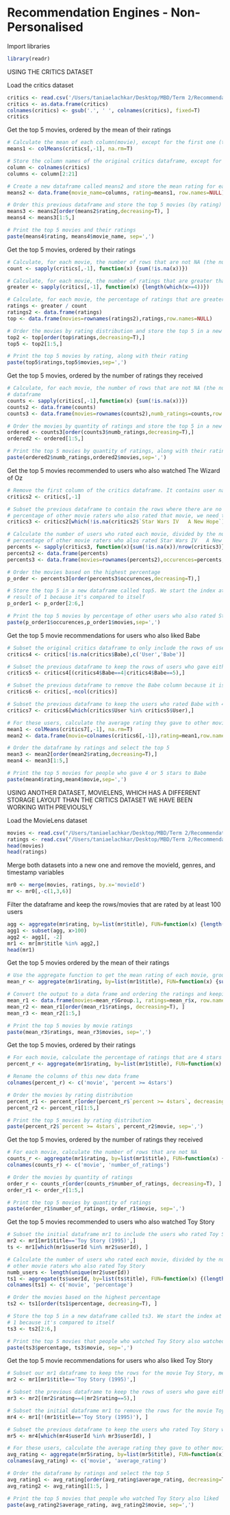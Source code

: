 # Recommendation Engines - Non-Personalised

Import libraries
```r
library(readr)
```


USING THE CRITICS DATASET

Load the critics dataset
```r
critics <- read.csv('/Users/taniaelachkar/Desktop/MBD/Term 2/Recommendation Engines/Lab1/Lab1_Tania_ElAchkar/critics.csv', sep=',', dec=',')
critics <- as.data.frame(critics)
colnames(critics) <- gsub('.', ' ', colnames(critics), fixed=T)
critics
```

Get the top 5 movies, ordered by the mean of their ratings
```r
# Calculate the mean of each column(movie), except for the first one (the User column)
means1 <- colMeans(critics[,-1], na.rm=T)

# Store the column names of the original critics dataframe, except for the first column (User)
column <- colnames(critics)
columns <- column[2:21]

# Create a new dataframe called means2 and store the mean rating for each movie in that dataframe
means2 <- data.frame(movie_name=columns, rating=means1, row.names=NULL)

# Order this previous dataframe and store the top 5 movies (by rating) in a new dataframe called means4
means3 <- means2[order(means2$rating,decreasing=T), ]
means4 <- means3[1:5,]

# Print the top 5 movies and their ratings
paste(means4$rating, means4$movie_name, sep=',')
```

Get the top 5 movies, ordered by their ratings
```r
# Calculate, for each movie, the number of rows that are not NA (the number of ratings given for each movie)
count <- sapply(critics[,-1], function(x) {sum(!is.na(x))})

# Calculate, for each movie, the number of ratings that are greater than or equal to 4
greater <- sapply(critics[,-1], function(x) {length(which(x>=4))})

# Calculate, for each movie, the percentage of ratings that are greater than or equal to 4 and store the output in a dataframe
ratings <- greater / count
ratings2 <- data.frame(ratings)
top <- data.frame(movies=rownames(ratings2),ratings,row.names=NULL)

# Order the movies by rating distribution and store the top 5 in a new dataframe called top5
top2 <- top[order(top$ratings,decreasing=T),]
top5 <- top2[1:5,]

# Print the top 5 movies by rating, along with their rating
paste(top5$ratings,top5$movies,sep=',')
```

Get the top 5 movies, ordered by the number of ratings they received
```r
# Calculate, for each movie, the number of rows that are not NA (the number of ratings given for each movie) and store the output in a 
# dataframe
counts <- sapply(critics[,-1],function(x) {sum(!is.na(x))})
counts2 <- data.frame(counts)
counts3 <- data.frame(movies=rownames(counts2),numb_ratings=counts,row.names=NULL)

# Order the movies by quantity of ratings and store the top 5 in a new dataframe called ordered2
ordered <- counts3[order(counts3$numb_ratings,decreasing=T),]
ordered2 <- ordered[1:5,]

# Print the top 5 movies by quantity of ratings, along with their ratings
paste(ordered2$numb_ratings,ordered2$movies,sep=',')
```

Get the top 5 movies recommended to users who also watched The Wizard of Oz
```r
# Remove the first column of the critics dataframe. It contains user names
critics2 <- critics[,-1]

# Subset the previous dataframe to contain the rows where there are no NA values for the Star Wars IV   A New Hope movie. Since we're comparing the 
# percentage of other movie raters who also rated that movie, we need to keep the rows of the users who rate that movie, hence no NA
critics3 <- critics2[which(!is.na(critics2$`Star Wars IV   A New Hope`)), ]

# Calculate the number of users who rated each movie, divided by the number of users who rated Star Wars IV   A New Hope. The result, which is the 
# percentage of other movie raters who also rated Star Wars IV   A New Hope is stored in a dataframe
percents <- sapply(critics3, function(x){sum(!is.na(x))/nrow(critics3)})  
percents2 <- data.frame(percents)
percents3 <- data.frame(movies=rownames(percents2),occurences=percents,row.names=NULL)

# Order the movies based on the highest percentage 
p_order <- percents3[order(percents3$occurences,decreasing=T),]

# Store the top 5 in a new dataframe called top5. We start the index at 2 because our reference movie, Star Wars IV   A New Hope, has the highest 
# result of 1 because it's compared to itself
p_order1 <- p_order[2:6,]

# Print the top 5 movies by percentage of other users who also rated Star Wars IV   A New Hope
paste(p_order1$occurences,p_order1$movies,sep=',')
```

Get the top 5 movie recommendations for users who also liked Babe
```r
# Subset the original critics dataframe to only include the rows of users who rated the movie Babe (no NA values)
critics4 <- critics[!is.na(critics$Babe),c('User','Babe')]

# Subset the previous dataframe to keep the rows of users who gave either 4 or 5 stars to Babe, meaning that they liked the movie
critics5 <- critics4[(critics4$Babe==4|critics4$Babe==5),]

# Subset the previous dataframe to remove the Babe column because it is our reference movie
critics6 <- critics[,-ncol(critics)] 

# Subset the previous dataframe to keep the users who rated Babe with 4 or 5 stars, but keeping all the movies, except for Babe
critics7 <- critics6[which(critics$User %in% critics5$User),]

# For these users, calculate the average rating they gave to other movies, and store the result in a dataframe
mean1 <- colMeans(critics7[,-1], na.rm=T)
mean2 <- data.frame(movie=colnames(critics6[,-1]),rating=mean1,row.names=NULL)

# Order the dataframe by ratings and select the top 5
mean3 <- mean2[order(mean2$rating,decreasing=T),]
mean4 <- mean3[1:5,]

# Print the top 5 movies for people who gave 4 or 5 stars to Babe
paste(mean4$rating,mean4$movie,sep=',')
```


USING ANOTHER DATASET, MOVIELENS, WHICH HAS A DIFFERENT STORAGE LAYOUT THAN THE CRITICS DATASET WE HAVE BEEN WORKING WITH PREVIOUSLY

Load the MovieLens dataset
```r
movies <- read.csv("/Users/taniaelachkar/Desktop/MBD/Term 2/Recommendation Engines/Lab1/Lab1_Tania_ElAchkar/movies.csv", sep=',')
ratings <- read.csv("/Users/taniaelachkar/Desktop/MBD/Term 2/Recommendation Engines/Lab1/Lab1_Tania_ElAchkar/ratings.csv", sep=',')
head(movies)
head(ratings)
```

Merge both datasets into a new one and remove the movieId, genres, and timestamp variables
```r
mr0 <- merge(movies, ratings, by.x='movieId')
mr <- mr0[,-c(1,3,6)]
```

Filter the dataframe and keep the rows/movies that are rated by at least 100 users
```r
agg <- aggregate(mr$rating, by=list(mr$title), FUN=function(x) {length(x)})
agg1 <- subset(agg, x>100)
agg2 <- agg1[, -2]
mr1 <- mr[mr$title %in% agg2,]
head(mr1)
```

Get the top 5 movies ordered by the mean of their ratings
```r
# Use the aggregate function to get the mean rating of each movie, grouping the result by movie
mean_r <- aggregate(mr1$rating, by=list(mr1$title), FUN=function(x) {sum(x)/length(x)})

# Convert the output to a data frame and ordering the ratings and keeping the top 5 results
mean_r1 <- data.frame(movies=mean_r$Group.1, ratings=mean_r$x, row.names=NULL)
mean_r2 <- mean_r1[order(mean_r1$ratings, decreasing=T), ]
mean_r3 <- mean_r2[1:5,]

# Print the top 5 movies by movie ratings
paste(mean_r3$ratings, mean_r3$movies, sep=',')
```

Get the top 5 movies, ordered by their ratings 
```r
# For each movie, calculate the percentage of ratings that are 4 stars or grater
percent_r <- aggregate(mr1$rating, by=list(mr1$title), FUN=function(x) {(length(which(x>=4)))/(sum(!is.na(x)))})

# Rename the columns of this new data frame
colnames(percent_r) <- c('movie', 'percent >= 4stars')

# Order the movies by rating distribution 
percent_r1 <- percent_r[order(percent_r$`percent >= 4stars`, decreasing=T),]
percent_r2 <- percent_r1[1:5,]

# Print the top 5 movies by rating distribution
paste(percent_r2$`percent >= 4stars`, percent_r2$movie, sep=',')
```

Get the top 5 movies, ordered by the number of ratings they received
```r
# For each movie, calculate the number of rows that are not NA
counts_r <- aggregate(mr1$rating, by=list(mr1$title), FUN=function(x) {sum(!is.na(x))})
colnames(counts_r) <- c('movie', 'number_of_ratings')

# Order the movies by quantity of ratings
order_r <- counts_r[order(counts_r$number_of_ratings, decreasing=T), ]
order_r1 <- order_r[1:5,]

# Print the top 5 movies by quantity of ratings
paste(order_r1$number_of_ratings, order_r1$movie, sep=',')
```

Get the top 5 movies recommended to users who also watched Toy Story
```r
# Subset the initial dataframe mr1 to include the users who rated Toy Story
mr2 <- mr1[mr1$title=='Toy Story (1995)',]
ts <- mr1[which(mr1$userId %in% mr2$userId), ]

# Calculate the number of users who rated each movie, divided by the number of users who rated Toy Story. The result is the percentage of 
# other movie raters who also rated Toy Story
numb_users <- length(unique(mr2$userId))
ts1 <- aggregate(ts$userId, by=list(ts$title), FUN=function(x) {(length(unique(x)))/numb_users})
colnames(ts1) <- c('movie', 'percentage')

# Order the movies based on the highest percentage 
ts2 <- ts1[order(ts1$percentage, decreasing=T), ]

# Store the top 5 in a new dataframe called ts3. We start the index at 2 because our reference movie, Toy Story, has the highest result of
# 1 because it's compared to itself
ts3 <- ts2[2:6,]

# Print the top 5 movies that people who watched Toy Story also watched
paste(ts3$percentage, ts3$movie, sep=',')
```

Get the top 5 movie recommendations for users who also liked Toy Story
```r
# Subset our mr1 dataframe to keep the rows for the movie Toy Story, meaning that we want to keep the users who have rated this movie
mr2 <- mr1[mr1$title=='Toy Story (1995)',]

# Subset the previous dataframe to keep the rows of users who gave either 4 or 5 stars to Toy Story
mr3 <- mr2[(mr2$rating==4|mr2$rating==5),]

# Subset the initial dataframe mr1 to remove the rows for the movie Toy Story because it is our reference movie
mr4 <- mr1[!(mr1$title=='Toy Story (1995)'), ]

# Subset the previous dataframe to keep the users who rated Toy Story with 4 or 5 stars, but keeping all the movies, except for Toy Story
mr5 <- mr4[which(mr4$userId %in% mr3$userId), ]

# For these users, calculate the average rating they gave to other movies
avg_rating <- aggregate(mr5$rating, by=list(mr5$title), FUN=function(x) {sum(x)/length(x)})
colnames(avg_rating) <- c('movie', 'average_rating')

# Order the dataframe by ratings and select the top 5
avg_rating1 <- avg_rating[order(avg_rating$average_rating, decreasing=T), ]
avg_rating2 <- avg_rating1[1:5, ]

# Print the top 5 movies that people who watched Toy Story also liked
paste(avg_rating2$average_rating, avg_rating2$movie, sep=',')
```